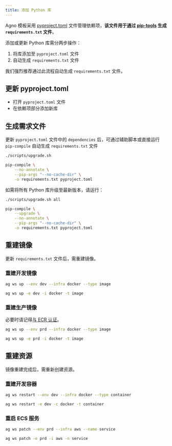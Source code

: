 ```yaml
---
title: 添加 Python 库
---
```

Agno 模板采用 [pyproject.toml](https://packaging.python.org/en/latest/specifications/declaring-project-metadata/#declaring-project-metadata) 文件管理依赖项，**该文件用于通过 [pip-tools](https://pip-tools.readthedocs.io/en/latest/) 生成 `requirements.txt` 文件**。

添加或更新 Python 库需分两步操作：

1. 将库添加至 `pyproject.toml` 文件
2. 自动生成 `requirements.txt` 文件

<Warning>

我们强烈推荐通过此流程自动生成 `requirements.txt` 文件。

</Warning>

## 更新 pyproject.toml

- 打开 `pyproject.toml` 文件
- 在依赖项部分添加新库

## 生成需求文件

更新 `pyproject.toml` 文件中的 `dependencies` 后，可通过辅助脚本或直接运行 `pip-compile` 自动生成 `requirements.txt` 文件

<CodeGroup>

```bash 终端
./scripts/upgrade.sh
```

```bash pip 编译
pip-compile \
    --no-annotate \
    --pip-args "--no-cache-dir" \
    -o requirements.txt pyproject.toml
```

</CodeGroup>

如需将所有 Python 库升级至最新版本，请运行：

<CodeGroup>

```bash 终端
./scripts/upgrade.sh all
```

```bash pip 编译
pip-compile \
    --upgrade \
    --no-annotate \
    --pip-args "--no-cache-dir" \
    -o requirements.txt pyproject.toml
```

</CodeGroup>

## 重建镜像

更新 `requirements.txt` 文件后，需重建镜像。

### 重建开发镜像

<CodeGroup>

```bash 终端
ag ws up --env dev --infra docker --type image
```

```bash 简短选项
ag ws up -e dev -i docker -t image
```

</CodeGroup>

### 重建生产镜像

<Note>

必要时请记得[与 ECR 认证](/workspaces/workspace-management/production-app#ecr-images)。

</Note>

<CodeGroup>

```bash 终端
ag ws up --env prd --infra docker --type image
```

```bash 简短选项
ag ws up -e prd -i docker -t image
```

</CodeGroup>

## 重建资源

镜像重建完成后，需重新创建资源。

### 重建开发容器

<CodeGroup>

```bash 终端
ag ws restart --env dev --infra docker --type container
```

```bash 简短选项
ag ws restart -e dev -c docker -t container
```

</CodeGroup>

### 重启 ECS 服务

<CodeGroup>

```bash 终端
ag ws patch --env prd --infra aws --name service
```

```bash 简短选项
ag ws patch -e prd -i aws -n service
```

</CodeGroup>